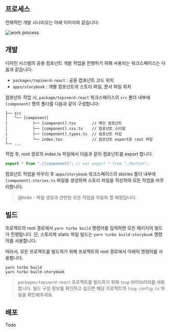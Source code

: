 
<Meta title="Documentation/Work Process" />

## 프로세스

전체적인 개발 시나리오는 아래 이미지와 같습니다:

![work process](/stories/work-process.jpg)

## 개발

디자인 시스템의 공용 컴포넌트 개발 작업을 진행하기 위해 사용되는 워크스페이스는 다음과 같습니다:

- `packages/topinerd-react` : 공용 컴포넌트 코드 위치
- `apps/storybook` : 개별 컴포넌트의 스토리 파일, 문서 파일 위치

컴포넌트 작업 시, `package/topinerd-react` 워크스페이스의 `src` 폴더 내부에 `[component]` 명의 폴더를 다음과 같이 구성합니다:

```
├── src
│   └── [component]
│           ├── [component].tsx       // 메인 컴포넌트
│           ├── [component].css.ts    // 컴포넌트 스타일
│           ├── [component].types.ts  // 컴포넌트 타입
│           └── index.tsx             // 컴포넌트 export용 root 파일
└── ...
```

작업 후, root 경로의 index.ts 파일에서 다음과 같이 컴포넌트를 export 합니다.

```ts
export * from "./[component]"; // ex) export * from "./button";
```

컴포넌트 작업을 마무리 후 `apps/storybook` 워크스페이스의 stories 폴더 내부에 `[component].stories.ts` 파일을 생성하여 스토리 파일을 작성하여 모든 작업을 마무리합니다.

> @todo - 파일 생성과 관련된 모든 작업을 자동화 할 예정입니다.

## 빌드

프로젝트의 root 경로에서 `yarn turbo build` 명령어를 입력하면 모든 패키지의 빌드가 진행됩니다. 단, 스토리븍 static 파일 빌드는 `yarn turbo build-storybook` 명령어를 사용합니다.

따라서, 모든 프로젝트를 빌드하기 위해 프로젝트의 root 경로에서 아래의 명령어를 사용합니다.

```
yarn turbo build
yarn turbo build-storybook
```

> `packages/topinerd-react` 프로젝트를 빌드하기 위해 `tsup` 라이브러리를 사용합니다. 빌드 구성 정보를 확인하고 싶으면 해당 프로젝트의 `tsup.config.ts` 파일을 확인해주세요.

## 배포

Todo